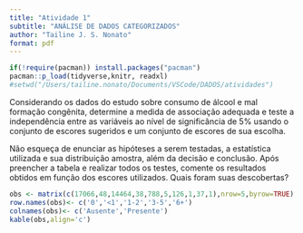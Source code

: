 ```yaml
---
title: "Atividade 1"
subtitle: "ANÁLISE DE DADOS CATEGORIZADOS"
author: "Tailine J. S. Nonato"
format: pdf
---
```


```r
if(!require(pacman)) install.packages("pacman")
pacman::p_load(tidyverse,knitr, readxl)
#setwd("/Users/tailine.nonato/Documents/VSCode/DADOS/atividades")
```

Considerando os dados do estudo sobre consumo de álcool e mal formação congênita, determine a medida de associação adequada e teste a independência entre as variáveis ao nível de significância de 5% usando o conjunto de escores sugeridos e um conjunto de escores de sua escolha.

Não esqueça de enunciar as hipóteses a serem testadas, a estatística utilizada e sua distribuição amostra, além da decisão e conclusão.
Após preencher a tabela e realizar todos os testes, comente os resultados obtidos em função dos escores utilizados. Quais foram suas descobertas?

```r
obs <- matrix(c(17066,48,14464,38,788,5,126,1,37,1),nrow=5,byrow=TRUE)
row.names(obs)<- c('0','<1','1-2','3-5','6+')
colnames(obs)<- c('Ausente','Presente')
kable(obs,align='c')
```


